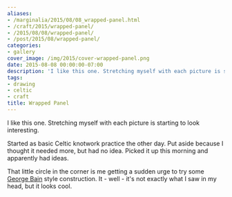 ```yaml
---
aliases:
- /marginalia/2015/08/08_wrapped-panel.html
- /craft/2015/wrapped-panel/
- /2015/08/08/wrapped-panel/
- /post/2015/08/wrapped-panel/
categories:
- gallery
cover_image: /img/2015/cover-wrapped-panel.png
date: 2015-08-08 00:00:00-07:00
description: 'I like this one. Stretching myself with each picture is starting to look interesting.'
tags:
- drawing
- celtic
- craft
title: Wrapped Panel
---
```


I like this one. Stretching myself with each picture is starting to look interesting.
<!--more-->

Started as basic Celtic knotwork practice the other day.
Put aside because I thought it needed more, but had no idea. Picked it up
this morning and apparently had ideas.

That little circle in the corner is me getting a sudden urge to try some
[George Bain][] style construction. It - well - it's not exactly what I
saw in my head, but it looks cool.

[George Bain]: https://en.wikipedia.org/wiki/George_Bain_(artist)
